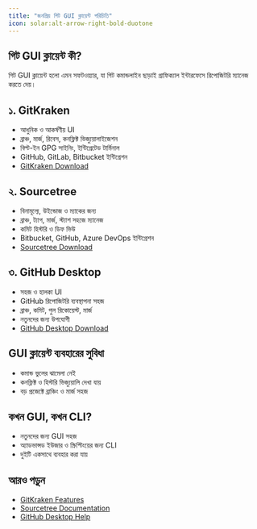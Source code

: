 ```yaml
---
title: "জনপ্রিয় গিট GUI ক্লায়েন্ট পরিচিতি"
icon: solar:alt-arrow-right-bold-duotone
---
```


## গিট GUI ক্লায়েন্ট কী?

গিট GUI ক্লায়েন্ট হলো এমন সফটওয়্যার, যা গিট কমান্ডলাইন ছাড়াই গ্রাফিক্যাল ইন্টারফেসে রিপোজিটরি ম্যানেজ করতে দেয়।

## ১. GitKraken
- আধুনিক ও আকর্ষণীয় UI
- ব্রাঞ্চ, মার্জ, রিবেস, কনফ্লিক্ট ভিজ্যুয়ালাইজেশন
- বিল্ট-ইন GPG সাইনিং, ইন্টিগ্রেটেড টার্মিনাল
- GitHub, GitLab, Bitbucket ইন্টিগ্রেশন
- [GitKraken Download](https://www.gitkraken.com/download)

## ২. Sourcetree
- বিনামূল্যে, উইন্ডোজ ও ম্যাকের জন্য
- ব্রাঞ্চ, ট্যাগ, মার্জ, স্ট্যাশ সহজে ম্যানেজ
- কমিট হিস্টরি ও ডিফ ভিউ
- Bitbucket, GitHub, Azure DevOps ইন্টিগ্রেশন
- [Sourcetree Download](https://www.sourcetreeapp.com/)

## ৩. GitHub Desktop
- সহজ ও হালকা UI
- GitHub রিপোজিটরি ব্যবস্থাপনা সহজ
- ব্রাঞ্চ, কমিট, পুল রিকোয়েস্ট, মার্জ
- নতুনদের জন্য উপযোগী
- [GitHub Desktop Download](https://desktop.github.com/)

## GUI ক্লায়েন্ট ব্যবহারের সুবিধা
- কমান্ড ভুলের ঝামেলা নেই
- কনফ্লিক্ট ও হিস্টরি ভিজ্যুয়ালি দেখা যায়
- বড় প্রজেক্টে ব্রাঞ্চিং ও মার্জ সহজ

## কখন GUI, কখন CLI?
- নতুনদের জন্য GUI সহজ
- অ্যাডভান্সড ইউজার ও স্ক্রিপ্টিংয়ের জন্য CLI
- দুইটি একসাথে ব্যবহার করা যায়

## আরও পড়ুন
- [GitKraken Features](https://www.gitkraken.com/features)
- [Sourcetree Documentation](https://confluence.atlassian.com/get-started-with-sourcetree-847359094.html)
- [GitHub Desktop Help](https://docs.github.com/en/desktop)
